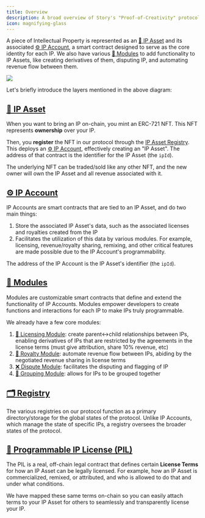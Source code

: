 ```yaml
---
title: Overview
description: A broad overview of Story's "Proof-of-Creativity" protocol.
icon: magnifying-glass
---
```


A piece of Intellectual Property is represented as an [🧩 IP Asset](/concepts/ip-asset) and its associated [⚙️ IP Account](/concepts/ip-asset/ip-account), a smart contract designed to serve as the core identity for each IP. We also have various [🧱 Modules](/concepts/modules) to add functionality to IP Assets, like creating derivatives of them, disputing IP, and automating revenue flow between them.

<Frame>
  <img src="/images/concepts/story-architecture.png" />
</Frame>

Let's briefly introduce the layers mentioned in the above diagram:

## [🧩 IP Asset](/concepts/ip-asset)

When you want to bring an IP on-chain, you mint an ERC-721 NFT. This NFT represents **ownership** over your IP.

Then, you **register** the NFT in our protocol through the [IP Asset Registry](/concepts/registry/ip-asset-registry). This deploys an [⚙️ IP Account](/concepts/ip-asset/ip-account), effectively creating an "IP Asset". The address of that contract is the identifier for the IP Asset (the `ipId`).

The underlying NFT can be traded/sold like any other NFT, and the new owner will own the IP Asset and all revenue associated with it.

## [⚙️ IP Account](/concepts/ip-asset/ip-account)

IP Accounts are smart contracts that are tied to an IP Asset, and do two main things:

1. Store the associated IP Asset's data, such as the associated licenses and royalties created from the IP
2. Facilitates the utilization of this data by various modules. For example, licensing, revenue/royalty sharing, remixing, and other critical features are made possible due to the IP Account's programmability.

The address of the IP Account is the IP Asset's identifier (the `ipId`).

## [🧱 Modules](/concepts/modules)

Modules are customizable smart contracts that define and extend the functionality of IP Accounts. Modules empower developers to create functions and interactions for each IP to make IPs truly programmable.

We already have a few core modules:

1. [📜 Licensing Module](/concepts/licensing-module): create parent\<->child relationships between IPs, enabling derivatives of IPs that are restricted by the agreements in the license terms (must give attribution, share 10% revenue, etc)
2. [💸 Royalty Module](/concepts/royalty-module): automate revenue flow between IPs, abiding by the negotiated revenue sharing in license terms
3. [❌ Dispute Module](/concepts/dispute-module): facilitates the disputing and flagging of IP
4. [👥 Grouping Module](/concepts/grouping-module): allows for IPs to be grouped together

## [🗂️ Registry](/concepts/registry)

The various registries on our protocol function as a primary directory/storage for the global states of the protocol. Unlike IP Accounts, which manage the state of specific IPs, a registry oversees the broader states of the protocol.

## [💊 Programmable IP License (PIL)](/concepts/programmable-ip-license)

The PIL is a real, off-chain legal contract that defines certain **License Terms** for how an IP Asset can be legally licensed. For example, how an IP Asset is commercialized, remixed, or attributed, and who is allowed to do that and under what conditions.

We have mapped these same terms on-chain so you can easily attach terms to your IP Asset for others to seamlessly and transparently license your IP.
